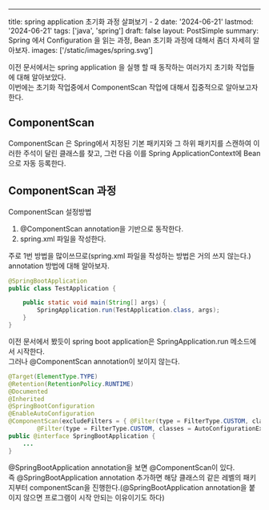 ---
title: spring application 초기화 과정 살펴보기 - 2
date: '2024-06-21'
lastmod: '2024-06-21'
tags: ['java', 'spring']
draft: false
layout: PostSimple
summary: Spring 에서 Configuration 을 읽는 과정, Bean 초기화 과정에 대해서 좀더 자세히 알아보자.
images: ['/static/images/spring.svg']

이전 문서에서는 spring application 을 실행 할 때 동작하는 여러가지 초기화 작업들에 대해 알아보았다.<br/>
이번에는 초기화 작업중에서 ComponentScan 작업에 대해서 집중적으로 알아보고자 한다.<br/>

## ComponentScan
ComponentScan 은 Spring에서 지정된 기본 패키지와 그 하위 패키지를 스캔하여 이러한 주석이 달린 클래스를 찾고, 그런 다음 이를 Spring ApplicationContext에 Bean으로 자동 등록한다.

## ComponentScan 과정
ComponentScan 설정방법
1. @ComponentScan annotation을 기반으로 동작한다.
2. spring.xml 파일을 작성한다.

주로 1번 방법을 많이쓰므로(spring.xml 파일을 작성하는 방법은 거의 쓰지 않는다.) annotation 방법에 대해 알아보자.


```java
@SpringBootApplication
public class TestApplication {

	public static void main(String[] args) {
		SpringApplication.run(TestApplication.class, args);
	}
}
```
이전 문서에서 봤듯이 spring boot application은 SpringApplication.run 메소드에서 시작한다.<br/>
그러나 @ComponentScan annotation이 보이지 않는다.
```java
@Target(ElementType.TYPE)
@Retention(RetentionPolicy.RUNTIME)
@Documented
@Inherited
@SpringBootConfiguration
@EnableAutoConfiguration
@ComponentScan(excludeFilters = { @Filter(type = FilterType.CUSTOM, classes = TypeExcludeFilter.class),
		@Filter(type = FilterType.CUSTOM, classes = AutoConfigurationExcludeFilter.class) })
public @interface SpringBootApplication {
    ...
}
```
@SpringBootApplication annotation을 보면 @ComponentScan이 있다.<br/>
즉 @SpringBootApplication annotation 추가하면 해당 클래스의 같은 레벨의 패키지부터 componentScan을 진행한다.(@SpringBootApplication annotation을 붙이지 않으면 프로그램이 시작 안되는 이유이기도 하다)<br/>
